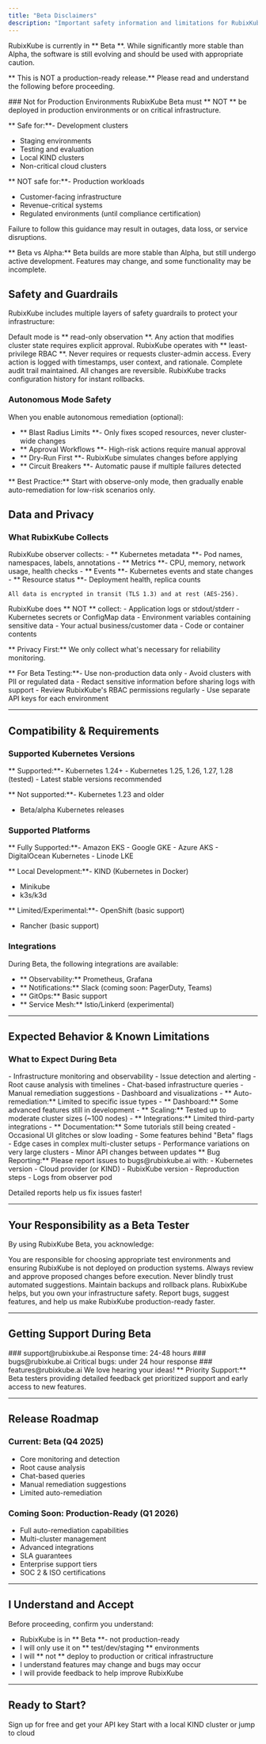```yaml
---
title: "Beta Disclaimers"
description: "Important safety information and limitations for RubixKube Beta release"
---
```


RubixKube is currently in ** Beta **. While significantly more stable than Alpha, the software is still evolving and should be used with appropriate caution.  

** This is NOT a production-ready release.** Please read and understand the following before proceeding.

<Warning>
### Not for Production Environments
RubixKube Beta must ** NOT ** be deployed in production environments or on critical infrastructure.  

** Safe for:**-  Development clusters
-  Staging environments  
-  Testing and evaluation
-  Local KIND clusters
-  Non-critical cloud clusters

** NOT safe for:**-  Production workloads
-  Customer-facing infrastructure
-  Revenue-critical systems
-  Regulated environments (until compliance certification)

Failure to follow this guidance may result in outages, data loss, or service disruptions.
</Warning>

<Info>
** Beta vs Alpha:** Beta builds are more stable than Alpha, but still undergo active development. Features may change, and some functionality may be incomplete.
</Info>


## Safety and Guardrails

RubixKube includes multiple layers of safety guardrails to protect your infrastructure:

<CardGroup cols={2}>
  <Card title="Observe-Only by Default" icon="eye">
    Default mode is ** read-only observation **. Any action that modifies cluster state requires explicit approval.
  </Card>
  <Card title="Minimal Permissions" icon="key">
    RubixKube operates with ** least-privilege RBAC **. Never requires or requests cluster-admin access.
  </Card>
  <Card title="Full Audit Logging" icon="list">
    Every action is logged with timestamps, user context, and rationale. Complete audit trail maintained.
  </Card>
  <Card title="Rollback Ready" icon="rotate-left">
    All changes are reversible. RubixKube tracks configuration history for instant rollbacks.
  </Card>
</CardGroup>

### Autonomous Mode Safety

When you enable autonomous remediation (optional):

- ** Blast Radius Limits **- Only fixes scoped resources, never cluster-wide changes
- ** Approval Workflows **- High-risk actions require manual approval
- ** Dry-Run First **- RubixKube simulates changes before applying
- ** Circuit Breakers **- Automatic pause if multiple failures detected

<Warning>
** Best Practice:** Start with observe-only mode, then gradually enable auto-remediation for low-risk scenarios only.
</Warning>


## Data and Privacy

### What RubixKube Collects

<AccordionGroup>
  <Accordion title=" Data We Collect" icon="check">
    RubixKube observer collects:
    - ** Kubernetes metadata **- Pod names, namespaces, labels, annotations
    - ** Metrics **- CPU, memory, network usage, health checks
    - ** Events **- Kubernetes events and state changes
    - ** Resource status **- Deployment health, replica counts
    
    All data is encrypted in transit (TLS 1.3) and at rest (AES-256).
  </Accordion>

  <Accordion title=" Data We NEVER Collect" icon="xmark">
    RubixKube does ** NOT ** collect:
    -  Application logs or stdout/stderr
    -  Kubernetes secrets or ConfigMap data
    -  Environment variables containing sensitive data
    -  Your actual business/customer data
    -  Code or container contents
    
** Privacy First:** We only collect what's necessary for reliability monitoring.
  </Accordion>

  <Accordion title=" Security Best Practices" icon="lock">
** For Beta Testing:**- Use non-production data only
    - Avoid clusters with PII or regulated data
    - Redact sensitive information before sharing logs with support
    - Review RubixKube's RBAC permissions regularly
    - Use separate API keys for each environment
  </Accordion>
</AccordionGroup>  

---

## Compatibility & Requirements

### Supported Kubernetes Versions

<Accordion title="Kubernetes Versions">
** Supported:**- Kubernetes 1.24+
  - Kubernetes 1.25, 1.26, 1.27, 1.28 (tested)
  - Latest stable versions recommended
  
** Not supported:**- Kubernetes 1.23 and older
  - Beta/alpha Kubernetes releases
</Accordion>

### Supported Platforms

<Accordion title="Cloud Providers">
** Fully Supported:**-  Amazon EKS
  -  Google GKE
  -  Azure AKS
  -  DigitalOcean Kubernetes
  -  Linode LKE
  
** Local Development:**-  KIND (Kubernetes in Docker)
  -  Minikube
  -  k3s/k3d
  
** Limited/Experimental:**-  OpenShift (basic support)
  -  Rancher (basic support)
</Accordion>

### Integrations

During Beta, the following integrations are available:

- ** Observability:** Prometheus, Grafana
- ** Notifications:** Slack (coming soon: PagerDuty, Teams)
- ** GitOps:** Basic support
- ** Service Mesh:** Istio/Linkerd (experimental)

---

## Expected Behavior & Known Limitations

### What to Expect During Beta

<AccordionGroup>
  <Accordion title=" What Works Well">
    - Infrastructure monitoring and observability
    - Issue detection and alerting
    - Root cause analysis with timelines
    - Chat-based infrastructure queries
    - Manual remediation suggestions
    - Dashboard and visualizations
  </Accordion>

  <Accordion title=" Known Limitations">
    - ** Auto-remediation:** Limited to specific issue types
    - ** Dashboard:** Some advanced features still in development
    - ** Scaling:** Tested up to moderate cluster sizes (~100 nodes)
    - ** Integrations:** Limited third-party integrations
    - ** Documentation:** Some tutorials still being created
  </Accordion>

  <Accordion title=" You May Encounter">
    - Occasional UI glitches or slow loading
    - Some features behind "Beta" flags
    - Edge cases in complex multi-cluster setups
    - Performance variations on very large clusters
    - Minor API changes between updates
  </Accordion>
</AccordionGroup>

<Note>
** Bug Reporting:** Please report issues to bugs@rubixkube.ai with:
- Kubernetes version
- Cloud provider (or KIND)
- RubixKube version
- Reproduction steps
- Logs from observer pod

Detailed reports help us fix issues faster!
</Note>

---

## Your Responsibility as a Beta Tester

By using RubixKube Beta, you acknowledge:

<CardGroup cols={2}>
  <Card title="Environment Safety" icon="shield">
    You are responsible for choosing appropriate test environments and ensuring RubixKube is not deployed on production systems.
  </Card>
  <Card title="Review Actions" icon="eye">
    Always review and approve proposed changes before execution. Never blindly trust automated suggestions.
  </Card>
  <Card title="Backup & Rollback" icon="database">
    Maintain backups and rollback plans. RubixKube helps, but you own your infrastructure safety.
  </Card>
  <Card title="Provide Feedback" icon="comment">
    Report bugs, suggest features, and help us make RubixKube production-ready faster.
  </Card>
</CardGroup>

---

## Getting Support During Beta

<CardGroup cols={3}>
  <Card title="Email Support" icon="envelope">
### support@rubixkube.ai
    Response time: 24-48 hours
  </Card>
  <Card title="Bug Reports" icon="bug">
### bugs@rubixkube.ai
    Critical bugs: under 24 hour response
  </Card>
  <Card title="Feature Requests" icon="lightbulb">
### features@rubixkube.ai
    We love hearing your ideas!
  </Card>
</CardGroup>

<Tip>
** Priority Support:** Beta testers providing detailed feedback get prioritized support and early access to new features.
</Tip>

---

## Release Roadmap

### Current: Beta (Q4 2025)
-  Core monitoring and detection
-  Root cause analysis
-  Chat-based queries
-  Manual remediation suggestions
-  Limited auto-remediation

### Coming Soon: Production-Ready (Q1 2026)
-  Full auto-remediation capabilities
-  Multi-cluster management
-  Advanced integrations
-  SLA guarantees
-  Enterprise support tiers
-  SOC 2 & ISO certifications

---

## I Understand and Accept

Before proceeding, confirm you understand:

-  RubixKube is in ** Beta **- not production-ready
-  I will only use it on ** test/dev/staging ** environments
-  I will ** not ** deploy to production or critical infrastructure
-  I understand features may change and bugs may occur
-  I will provide feedback to help improve RubixKube

---

## Ready to Start?

<CardGroup cols={2}>
  <Card
    title="Create Your Account"
    icon="user-plus"
    href="/getting-started/sign-up"
    horizontal
  >
    Sign up for free and get your API key
  </Card>
  <Card
    title="Install RubixKube"
    icon="download"
    href="/getting-started/installation-kind"
    horizontal
  >
    Start with a local KIND cluster or jump to cloud
  </Card>
</CardGroup>
